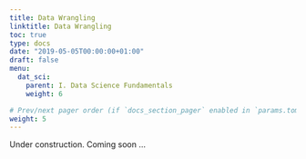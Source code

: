 ```yaml
---
title: Data Wrangling
linktitle: Data Wrangling
toc: true
type: docs
date: "2019-05-05T00:00:00+01:00"
draft: false
menu:
  dat_sci:
    parent: I. Data Science Fundamentals
    weight: 6

# Prev/next pager order (if `docs_section_pager` enabled in `params.toml`)
weight: 5
---
```


Under construction. Coming soon ...
